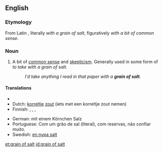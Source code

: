 ==English==

===Etymology===
From Latin {{term|cum grano salis}}, literally ''with a grain of salt'', figuratively ''with a bit of common sense''.

===Noun===
{{en-noun|grains of salt}}

# {{idiom}} A bit of [[common sense]] and [[skepticism]].  Generally used in some form of ''to take with a grain of salt.''
#: ''I'd take anything I read in that paper with a '''grain of salt'''.''

====Translations====
{{trans-top|with common sense and skepticism}}
* {{trreq|Chinese}}
* Dutch: [[korrel]]tje [[zout]] (iets met een korreltje zout nemen)
* Finnish: {{t|fi|varauksin}}, {{t|fi|varauksellisesti}}, {{t|fi|varauksella}},  {{t|fi|varovasti}}
{{trans-mid}}
* German: mit einem Körnchen Salz
* Portuguese: Com um grão de sal (literal), com reservas, não confiar muito.
* Swedish: [[en nypa salt]]
{{trans-bottom}}

[[et:grain of salt]]
[[id:grain of salt]]
